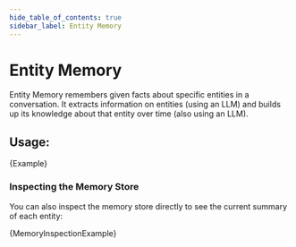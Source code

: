 ```yaml
---
hide_table_of_contents: true
sidebar_label: Entity Memory
---
```



# Entity Memory

Entity Memory remembers given facts about specific entities in a conversation.
It extracts information on entities (using an LLM) and builds up its knowledge about that entity over time (also using an LLM).

## Usage:


<CodeBlock language="typescript">{Example}</CodeBlock>

### Inspecting the Memory Store

You can also inspect the memory store directly to see the current summary of each entity:


<CodeBlock language="typescript">{MemoryInspectionExample}</CodeBlock>
